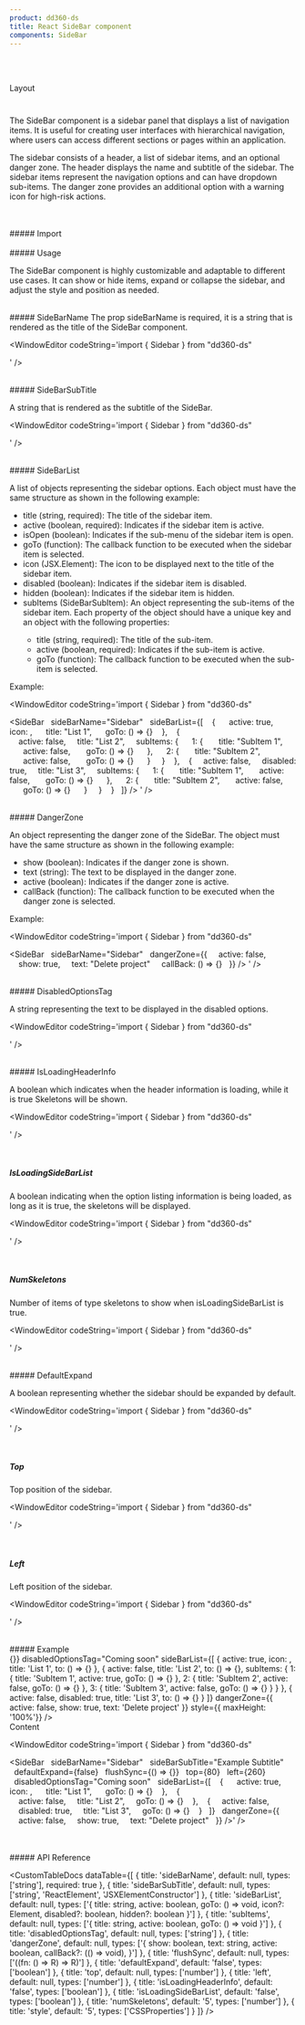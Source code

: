 ```yaml
---
product: dd360-ds
title: React SideBar component
components: SideBar
---
```


<br id='top' />
<br />

<Label>Layout</Label>

# <HeaderDocCustom title="SideBar" url="https://main--62ffec7466615c40c8dbe435.chromatic.com/?path=/story/layout-sidebar--side-bar" />


The SideBar component is a sidebar panel that displays a list of navigation items.
It is useful for creating user interfaces with hierarchical navigation, where users can access different sections
or pages within an application.

The sidebar consists of a header, a list of sidebar items, and an optional danger zone.
The header displays the name and subtitle of the sidebar. The sidebar items represent the navigation options
and can have dropdown sub-items. The danger zone provides an additional option with a warning icon for high-risk actions.

<br />
<br />
##### <span name="floating-nav">Import</span>

<WindowEditor codeString="import { SideBar } from 'dd360-ds'" />
<WindowEditor codeString="import SideBar from 'dd360-ds/SideBar'" />

<br />
<br />
##### <span name="floating-nav">Usage</span>

The SideBar component is highly customizable and adaptable to different use cases. It can show or hide items,
expand or collapse the sidebar, and adjust the style and position as needed.

<br />
##### <span name="floating-nav">SideBarName</span>
The prop sideBarName is required, it is a string that is rendered as the title of the SideBar component.

<WindowEditor codeString='import { Sidebar } from "dd360-ds"

<SideBar sideBarName="Sidebar" />' />

<br />
##### <span name="floating-nav">SideBarSubTitle</span>

A string that is rendered as the subtitle of the SideBar.

<WindowEditor codeString='import { Sidebar } from "dd360-ds"

<SideBar sideBarName="Sidebar" sideBarSubTitle="Example SubTitle" />' />

<br />
##### <span name="floating-nav">SideBarList</span>

A list of objects representing the sidebar options. Each object must have the same structure as shown in the following example:

<ul style={{listStyle: 'revert', padding: 'revert'}}>
    <li>title (string, required): The title of the sidebar item.</li>
    <li>active (boolean, required): Indicates if the sidebar item is active.</li>
    <li>isOpen (boolean): Indicates if the sub-menu of the sidebar item is open.</li>
    <li>goTo (function): The callback function to be executed when the sidebar item is selected.</li>
    <li>icon (JSX.Element): The icon to be displayed next to the title of the sidebar item.</li>
    <li>disabled (boolean): Indicates if the sidebar item is disabled.</li>
    <li>hidden (boolean): Indicates if the sidebar item is hidden.</li>
    <li>subItems (SideBarSubItem): An object representing the sub-items of the sidebar item. Each property of the object should have a unique key and an object with the following properties:</li>
    <ul style={{listStyle: 'revert', padding: 'revert'}}>
        <li>title (string, required): The title of the sub-item.</li>
        <li>active (boolean, required): Indicates if the sub-item is active.</li>
        <li>goTo (function): The callback function to be executed when the sub-item is selected.</li>
    </ul>
</ul>

Example:

<WindowEditor codeString='import { Sidebar } from "dd360-ds"

<SideBar
&nbsp;&nbsp;sideBarName="Sidebar"
&nbsp;&nbsp;sideBarList={[ 
&nbsp;&nbsp;&nbsp;{ 
&nbsp;&nbsp;&nbsp;&nbsp; active: true,
&nbsp;&nbsp;&nbsp;&nbsp; icon: <DynamicHeroIcon icon="HomeIcon" />, 
&nbsp;&nbsp;&nbsp;&nbsp; title: "List 1", 
&nbsp;&nbsp;&nbsp;&nbsp; goTo: () => {}
&nbsp;&nbsp;&nbsp;}, 
&nbsp;&nbsp;&nbsp;{  
&nbsp;&nbsp;&nbsp;&nbsp;active: false, 
&nbsp;&nbsp;&nbsp;&nbsp;title: "List 2",
&nbsp;&nbsp;&nbsp;&nbsp;subItems: {
&nbsp;&nbsp;&nbsp;&nbsp;&nbsp;1: {
&nbsp;&nbsp;&nbsp;&nbsp;&nbsp;&nbsp;title: "SubItem 1",
&nbsp;&nbsp;&nbsp;&nbsp;&nbsp;&nbsp;active: false,
&nbsp;&nbsp;&nbsp;&nbsp;&nbsp;&nbsp;goTo: () => {}
&nbsp;&nbsp;&nbsp;&nbsp;&nbsp;},
&nbsp;&nbsp;&nbsp;&nbsp;&nbsp;2: {
&nbsp;&nbsp;&nbsp;&nbsp;&nbsp;&nbsp;title: "SubItem 2",
&nbsp;&nbsp;&nbsp;&nbsp;&nbsp;&nbsp;active: false,
&nbsp;&nbsp;&nbsp;&nbsp;&nbsp;&nbsp;goTo: () => {}
&nbsp;&nbsp;&nbsp;&nbsp;&nbsp;}
&nbsp;&nbsp;&nbsp;&nbsp;}
&nbsp;&nbsp;&nbsp;},
&nbsp;&nbsp;&nbsp;{ 
&nbsp;&nbsp;&nbsp;&nbsp;active: false, 
&nbsp;&nbsp;&nbsp;&nbsp;disabled: true,
&nbsp;&nbsp;&nbsp;&nbsp;title: "List 3",
&nbsp;&nbsp;&nbsp;&nbsp;subItems: {
&nbsp;&nbsp;&nbsp;&nbsp;&nbsp;1: {
&nbsp;&nbsp;&nbsp;&nbsp;&nbsp;&nbsp;title: "SubItem 1",
&nbsp;&nbsp;&nbsp;&nbsp;&nbsp;&nbsp;active: false,
&nbsp;&nbsp;&nbsp;&nbsp;&nbsp;&nbsp;goTo: () => {}
&nbsp;&nbsp;&nbsp;&nbsp;&nbsp;},
&nbsp;&nbsp;&nbsp;&nbsp;&nbsp;2: {
&nbsp;&nbsp;&nbsp;&nbsp;&nbsp;&nbsp;title: "SubItem 2",
&nbsp;&nbsp;&nbsp;&nbsp;&nbsp;&nbsp;active: false,
&nbsp;&nbsp;&nbsp;&nbsp;&nbsp;&nbsp;goTo: () => {}
&nbsp;&nbsp;&nbsp;&nbsp;&nbsp;}
&nbsp;&nbsp;&nbsp;&nbsp;}
&nbsp;&nbsp;&nbsp;}
&nbsp;&nbsp;]} 
/>
' />

<br />
##### <span name="floating-nav">DangerZone</span>

An object representing the danger zone of the SideBar. The object must have the same structure as shown in the following example:

<ul style={{listStyle: 'revert', padding: 'revert'}}>
    <li>show (boolean): Indicates if the danger zone is shown.</li>
    <li>text (string): The text to be displayed in the danger zone.</li>
    <li>active (boolean): Indicates if the danger zone is active.</li>
    <li>callBack (function): The callback function to be executed when the danger zone is selected.</li>
</ul>

Example:

<WindowEditor codeString='import { Sidebar } from "dd360-ds"

<SideBar
&nbsp;&nbsp;sideBarName="Sidebar"
&nbsp;&nbsp;dangerZone={{
&nbsp;&nbsp;&nbsp;&nbsp;active: false,
&nbsp;&nbsp;&nbsp;&nbsp;show: true,
&nbsp;&nbsp;&nbsp;&nbsp;text: "Delete project"
&nbsp;&nbsp;&nbsp;&nbsp;callBack: () => {}
&nbsp;&nbsp;}} 
/>
' />

<br />
##### <span name="floating-nav">DisabledOptionsTag</span>

A string representing the text to be displayed in the disabled options.

<WindowEditor codeString='import { Sidebar } from "dd360-ds"

<SideBar sideBarName="Sidebar" disabledOptionsTag="Coming soon" />' />

<br />
##### <span name="floating-nav">IsLoadingHeaderInfo</span>

A boolean which indicates when the header information is loading, while it is true Skeletons will be shown.

<WindowEditor codeString='import { Sidebar } from "dd360-ds"

<SideBar sideBarName="Sidebar" IsLoadingHeaderInfo={true} />' />

<br />

##### <span name="floating-nav">IsLoadingSideBarList</span>

A boolean indicating when the option listing information is being loaded, as long as it is true, the skeletons will be displayed.

<WindowEditor codeString='import { Sidebar } from "dd360-ds"

<SideBar sideBarName="Sidebar" isLoadingSideBarList={true} />' />

<br />

##### <span name="floating-nav">NumSkeletons</span>

Number of items of type skeletons to show when isLoadingSideBarList is true.

<WindowEditor codeString='import { Sidebar } from "dd360-ds"

<SideBar sideBarName="Sidebar" isLoadingSideBarList={true} numSkeletons={5} />' />


<br />
##### <span name="floating-nav">DefaultExpand</span>

A boolean representing whether the sidebar should be expanded by default.

<WindowEditor codeString='import { Sidebar } from "dd360-ds"

<SideBar sideBarName="Sidebar" defaultExpand />' />


<br />

##### <span name="floating-nav">Top</span>

Top position of the sidebar.

<WindowEditor codeString='import { Sidebar } from "dd360-ds"

<SideBar sideBarName="Sidebar" top={80} />' />

<br />

##### <span name="floating-nav">Left</span>

Left position of the sidebar.

<WindowEditor codeString='import { Sidebar } from "dd360-ds"

<SideBar sideBarName="Sidebar" left={80} />' />

<br />
##### <span name="floating-nav">Example</span>

<Playground>
    <div className='flex relative' style={{ height: '50vh' }}>
      <div>
        <SideBar
            sideBarName="Sidebar"
            sideBarSubTitle="Example Subtitle"
            defaultExpand={false}
            flushSync={() => {}}
            disabledOptionsTag="Coming soon"
            sideBarList={[
                {
                    active: true,
                    icon: <DynamicHeroIcon icon="HomeIcon" />,
                    title: 'List 1',
                    to: () => {}
                },
                {
                    active: false,
                    title: 'List 2',
                    to: () => {},
                    subItems: {
                        1: {
                            title: 'SubItem 1',
                            active: true,
                            goTo: () => {}
                        },
                        2: {
                            title: 'SubItem 2',
                            active: false,
                            goTo: () => {}
                        },
                        3: {
                            title: 'SubItem 3',
                            active: false,
                            goTo: () => {}
                        }
                    }
                },
                {
                    active: false,
                    disabled: true,
                    title: 'List 3',
                    to: () => {}
                }
            ]}
            dangerZone={{
                active: false,
                show: true,
                text: 'Delete project'
            }}
            style={{ maxHeight: '100%'}}
        />
      </div>
      <div
        className="flex justify-center items-center bg-blue-50 w-full"
      >
        Content
      </div>
    </div>
</Playground>

<WindowEditor codeString='import { Sidebar } from "dd360-ds"

<SideBar
&nbsp;&nbsp;sideBarName="Sidebar" 
&nbsp;&nbsp;sideBarSubTitle="Example Subtitle" 
&nbsp;&nbsp;defaultExpand={false}
&nbsp;&nbsp;flushSync={() => {}}
&nbsp;&nbsp;top={80}
&nbsp;&nbsp;left={260}
&nbsp;&nbsp;disabledOptionsTag="Coming soon" 
&nbsp;&nbsp;sideBarList={[ 
&nbsp;&nbsp;&nbsp;{ 
&nbsp;&nbsp;&nbsp;&nbsp; active: true,
&nbsp;&nbsp;&nbsp;&nbsp; icon: <DynamicHeroIcon icon="HomeIcon" />, 
&nbsp;&nbsp;&nbsp;&nbsp; title: "List 1", 
&nbsp;&nbsp;&nbsp;&nbsp; goTo: () => {}
&nbsp;&nbsp;&nbsp;}, 
&nbsp;&nbsp;&nbsp;{  
&nbsp;&nbsp;&nbsp;&nbsp;active: false, 
&nbsp;&nbsp;&nbsp;&nbsp;title: "List 2", 
&nbsp;&nbsp;&nbsp;&nbsp;goTo: () => {} 
&nbsp;&nbsp;&nbsp;},
&nbsp;&nbsp;&nbsp;{ 
&nbsp;&nbsp;&nbsp;&nbsp;active: false, 
&nbsp;&nbsp;&nbsp;&nbsp;disabled: true,
&nbsp;&nbsp;&nbsp;&nbsp;title: "List 3",
&nbsp;&nbsp;&nbsp;&nbsp;goTo: () => {}
&nbsp;&nbsp;&nbsp;}
&nbsp;&nbsp;]} 
&nbsp;&nbsp;dangerZone={{
&nbsp;&nbsp;&nbsp;&nbsp;active: false,
&nbsp;&nbsp;&nbsp;&nbsp;show: true,
&nbsp;&nbsp;&nbsp;&nbsp;text: "Delete project"
&nbsp;&nbsp;}} 
/>' />

<br />
<br />
##### <span name="floating-nav">API Reference</span>

<CustomTableDocs
    dataTable={[
        { title: 'sideBarName', default: null, types: ['string'], required: true },
        { title: 'sideBarSubTitle', default: null, types: ['string', 'ReactElement', 'JSXElementConstructor'] },
        {
            title: 'sideBarList',
            default: null,
            types: ['{ title: string, active: boolean, goTo: () => void, icon?: Element, disabled?: boolean, hidden?: boolean }']
        },
        {
            title: 'subItems',
            default: null,
            types: ['{ title: string, active: boolean, goTo: () => void }']
        },
        { title: 'disabledOptionsTag', default: null, types: ['string'] },
        { title: 'dangerZone', default: null, types: ['{ show: boolean, text: string, active: boolean, callBack?: (() => void), }'] },
        { title: 'flushSync', default: null, types: ['(<R>(fn: () => R) => R)'] },
        { title: 'defaultExpand', default: 'false', types: ['boolean'] },
        { title: 'top', default: null, types: ['number'] },
        { title: 'left', default: null, types: ['number'] },
        { title: 'isLoadingHeaderInfo', default: 'false', types: ['boolean'] },
        { title: 'isLoadingSideBarList', default: 'false', types: ['boolean'] },
        { title: 'numSkeletons', default: '5', types: ['number'] },
        { title: 'style', default: '5', types: ['CSSProperties'] }
    ]}
/>

<BackAndForwardController />